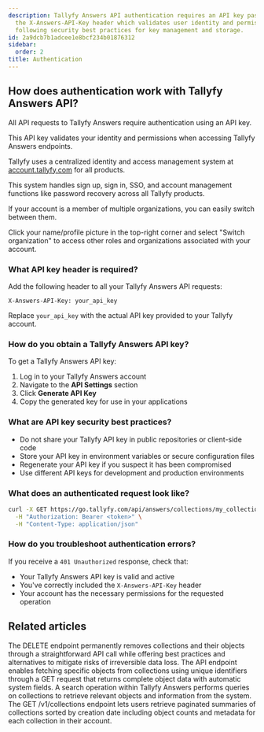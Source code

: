 ```yaml
---
description: Tallyfy Answers API authentication requires an API key passed through
  the X-Answers-API-Key header which validates user identity and permissions while
  following security best practices for key management and storage.
id: 2a9dcb7b1adcee1e8bcf234b01876312
sidebar:
  order: 2
title: Authentication
---
```


## How does authentication work with Tallyfy Answers API?

All API requests to Tallyfy Answers require authentication using an API key.

This API key validates your identity and permissions when accessing Tallyfy Answers endpoints.

Tallyfy uses a centralized identity and access management system at [account.tallyfy.com](https://account.tallyfy.com) for all products.

This system handles sign up, sign in, SSO, and account management functions like password recovery across all Tallyfy products.

If your account is a member of multiple organizations, you can easily switch between them.

Click your name/profile picture in the top-right corner and select "Switch organization" to access other roles and organizations associated with your account.

### What API key header is required?

Add the following header to all your Tallyfy Answers API requests:

```
X-Answers-API-Key: your_api_key
```

Replace `your_api_key` with the actual API key provided to your Tallyfy account.

### How do you obtain a Tallyfy Answers API key?

To get a Tallyfy Answers API key:

1. Log in to your Tallyfy Answers account
2. Navigate to the **API Settings** section
3. Click **Generate API Key**
4. Copy the generated key for use in your applications

### What are API key security best practices?

- Do not share your Tallyfy API key in public repositories or client-side code
- Store your API key in environment variables or secure configuration files
- Regenerate your API key if you suspect it has been compromised
- Use different API keys for development and production environments

### What does an authenticated request look like?

```bash
curl -X GET https://go.tallyfy.com/api/answers/collections/my_collection \
  -H "Authorization: Bearer <token>" \
  -H "Content-Type: application/json"
```

### How do you troubleshoot authentication errors?

If you receive a `401 Unauthorized` response, check that:
- Your Tallyfy Answers API key is valid and active
- You've correctly included the `X-Answers-API-Key` header
- Your account has the necessary permissions for the requested operation


## Related articles
<CardGrid>
<LinkTitleCard header="<b>Collections > Delete a collection</b>" href="/products/answers/collections/delete-collection/" > The DELETE endpoint permanently removes collections and their objects through a straightforward API call while offering best practices and alternatives to mitigate risks of irreversible data loss. </LinkTitleCard>
<LinkTitleCard header="<b>Objects > Get an object</b>" href="/products/answers/objects/get-object/" > The API endpoint enables fetching specific objects from collections using unique identifiers through a GET request that returns complete object data with automatic system fields. </LinkTitleCard>
<LinkTitleCard header="<b>Answers > Search</b>" href="/products/answers/search/" > A search operation within Tallyfy Answers performs queries on collections to retrieve relevant objects and information from the system. </LinkTitleCard>
<LinkTitleCard header="<b>Collections > Get all collections</b>" href="/products/answers/collections/get-all-collections/" > The GET /v1/collections endpoint lets users retrieve paginated summaries of collections sorted by creation date including object counts and metadata for each collection in their account. </LinkTitleCard>
</CardGrid>